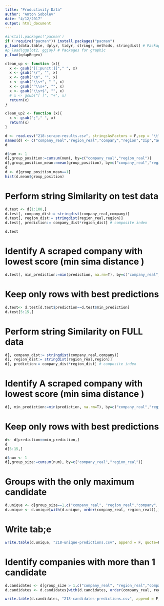 ```yaml
---
title: "Productivity Data"
author: "Anton Sobolev"
date: "4/12/2017"
output: html_document
---
```


```r
#install.packages('pacman')
if (!require("pacman")) install.packages("pacman")
p_load(data.table, dplyr, tidyr, stringr, methods, stringdist) # Packages for text mining
#p_load(ggplot2, ggjoy) # Packages for graphic
p_load(qdapRegex)
```

```r
clean_up <- function (x){
  x <- gsub("[[:punct:]]"," ", x)
  x <- gsub("\r", "", x)
  x <- gsub("\n", "", x)
  x <- gsub("\\s+", " ", x)
  x <- gsub("^\\s+", "", x)
  x <- gsub("\\s+$", "", x)
  # x <- gsub("[ ]", "+", x)
  return(x)
}

clean_up2 <- function (x){
  x <- gsub(";"," ", x)
  return(x)
}
```

```r
d <- read.csv("218-scrape-results.csv", stringsAsFactors = F,sep = "\t", header = F) %>% data.table()
names(d) <- c("company_real","region_real","company","region","zip","address","ogrn","inn")
d
```

```r
d$num <- 1
d[,group_position:=cumsum(num), by=c("company_real","region_real")]
d[,group_position_mean:=mean(group_position), by=c("company_real","region_real")]
d
d <- d[group_position_mean==1]
hist(d.mean$group_position)

```


# Perform string Similarity on test data
```r
d.test <- d[1:100,]
d.test[, company_dist:= stringdist(company_real,company)]
d.test[, region_dist:= stringdist(region_real,region)]
d.test[, prediction:= company_dist*region_dist] # composite index

d.test
```
# Identify A scraped company with lowest score (min sima distance )
```r
d.test[, min_prediction:=min(prediction, na.rm=T), by=c("company_real","region_real")]
```
# Keep only rows with best predictions
```r
d.test<- d.test[d.test$prediction==d.test$min_prediction]
d.test[5:15,]
```

# Perform string Similarity on FULL data
```r
d[, company_dist:= stringdist(company_real,company)]
d[, region_dist:= stringdist(region_real,region)]
d[, prediction:= company_dist*region_dist] # composite index
```
# Identify A scraped company with lowest score (min sima distance )
```r
d[, min_prediction:=min(prediction, na.rm=T), by=c("company_real","region_real")]
```
# Keep only rows with best predictions
```r
d<- d[prediction==min_prediction,]
d
d[5:15,]
```

```r
d$num <- 1
d[,group_size:=cumsum(num), by=c("company_real","region_real")]
```
# Groups with the only maximum candidate
```r
d.unique <- d[group_size==1,c("company_real", "region_real","company", "region"), with = F]
d.unique <- d.unique[with(d.unique, order(company_real, region_real)),]
```
# Write tab;e
```r
write.table(d.unique, "218-unique-predictions.csv", append = F, quote=F, row.names = FALSE, col.names = T, sep = "\t")
```
# Identify companies with more than 1 candidate
```r
d.candidates <- d[group_size > 1,c("company_real", "region_real","company", "region"), with = F]
d.candidates <- d.candidates[with(d.candidates, order(company_real, region_real)),]
```

```r
write.table(d.candidates, "218-candidates-predictions.csv", append = F, quote=F, row.names = FALSE, col.names = T, sep = "\t")
```
